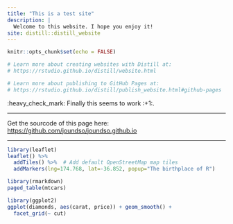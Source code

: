 ```yaml
---
title: "This is a test site"
description: |
  Welcome to this website. I hope you enjoy it!
site: distill::distill_website
---
```


```r
knitr::opts_chunk$set(echo = FALSE)

# Learn more about creating websites with Distill at:
# https://rstudio.github.io/distill/website.html

# Learn more about publishing to GitHub Pages at:
# https://rstudio.github.io/distill/publish_website.html#github-pages

```

:heavy_check_mark: Finally this seems to work :+1:.

---

Get the sourcode of this page here: <https://github.com/joundso/joundso.github.io>

---

```r
library(leaflet)
leaflet() %>%
  addTiles() %>%  # Add default OpenStreetMap map tiles
  addMarkers(lng=174.768, lat=-36.852, popup="The birthplace of R")
```

```r
library(rmarkdown)
paged_table(mtcars)
```

```r
library(ggplot2)
ggplot(diamonds, aes(carat, price)) + geom_smooth() +
  facet_grid(~ cut)
```
